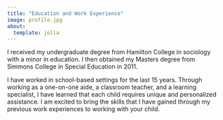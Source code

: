 ```yaml
---
title: "Education and Work Experience"
image: profile.jpg
about:
  template: jolla
---
```


I received my undergraduate degree from Hamilton College in sociology with a minor in education. I then obtained my Masters degree from Simmons College in Special Education in 2011.

I have worked in school-based settings for the last 15 years. Through working as a one-on-one aide, a classroom teacher, and a learning specialist, I have learned that each child requires unique and personalized assistance. I am excited to bring the skills that I have gained through my previous work experiences to working with your child.
